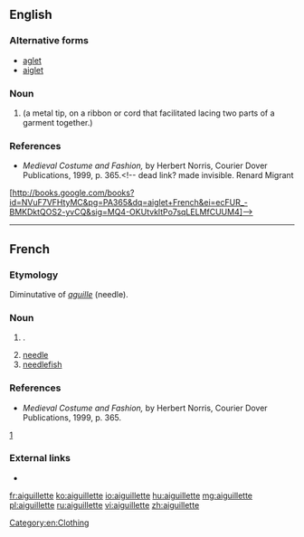 ==English==

===Alternative forms===
* [[aglet]]
* [[aiglet]]

===Noun===
{{en-noun}}

# {{alternative spelling of|aiglet|lang=en}} (a metal tip, on a ribbon or cord that facilitated lacing two parts of a garment together.)

===References===
* ''Medieval Costume and Fashion,'' by Herbert Norris, Courier Dover Publications, 1999, p. 365.<!-- dead link? made invisible. Renard Migrant
[http://books.google.com/books?id=NVuF7VFHtyMC&pg=PA365&dq=aiglet+French&ei=ecFUR_-BMKDktQOS2-yvCQ&sig=MQ4-OKUtvkltPo7sqLELMfCUUM4]-->

[[Category:en:Clothing]]

----

==French==

===Etymology===
Diminutative of ''[[aguille]]'' (needle).

===Noun===
{{fr-noun|f}}

# {{alternative spelling of|aiglet|lang=fr}}.
# [[needle]]
# [[needlefish]]

===References===
* ''Medieval Costume and Fashion,'' by Herbert Norris, Courier Dover Publications, 1999, p. 365.
[http://books.google.com/books?id=NVuF7VFHtyMC&pg=PA365&dq=aiglet+French&ei=ecFUR_-BMKDktQOS2-yvCQ&sig=MQ4-OKUtvkltPo7sqLELMfCUUM4]

===External links===
* {{R:TLFi}}

[[fr:aiguillette]]
[[ko:aiguillette]]
[[io:aiguillette]]
[[hu:aiguillette]]
[[mg:aiguillette]]
[[pl:aiguillette]]
[[ru:aiguillette]]
[[vi:aiguillette]]
[[zh:aiguillette]]